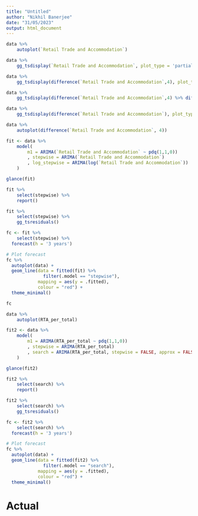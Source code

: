 ```yaml
---
title: "Untitled"
author: "Nikhil Banerjee"
date: "31/05/2023"
output: html_document
---
```


```r
data %>% 
    autoplot(`Retail Trade and Accommodation`)
```


```r
data %>% 
    gg_tsdisplay(`Retail Trade and Accommodation`, plot_type = 'partial')
```


```r
data %>% 
    gg_tsdisplay(difference(`Retail Trade and Accommodation`,4), plot_type = 'partial')
```

```r
data %>% 
    gg_tsdisplay(difference(`Retail Trade and Accommodation`,4) %>% difference(), plot_type = 'partial')
```

```r
data %>% 
    gg_tsdisplay(difference(`Retail Trade and Accommodation`), plot_type = 'partial')
```


```r
data %>% 
    autoplot(difference(`Retail Trade and Accommodation`, 4))
```



```r
fit <- data %>% 
    model(
        m1 = ARIMA(`Retail Trade and Accommodation` ~ pdq(1,1,0))
        , stepwise = ARIMA(`Retail Trade and Accommodation`)
        , log_stepwise = ARIMA(log(`Retail Trade and Accommodation`))
    )

glance(fit)
```

```r
fit %>% 
    select(stepwise) %>% 
    report()
```

```r
fit %>% 
    select(stepwise) %>% 
    gg_tsresiduals()
```

```r
fc <- fit %>%
    select(stepwise) %>% 
  forecast(h = '3 years')

# Plot forecast
fc %>%
  autoplot(data) + 
  geom_line(data = fitted(fit) %>% 
              filter(.model == "stepwise"),
            mapping = aes(y = .fitted),
            colour = "red") +
  theme_minimal()
```

```r
fc
```


```r
data %>% 
    autoplot(RTA_per_total)
```


```r
fit2 <- data %>% 
    model(
        m1 = ARIMA(RTA_per_total ~ pdq(1,1,0))
        , stepwise = ARIMA(RTA_per_total)
        , search = ARIMA(RTA_per_total, stepwise = FALSE, approx = FALSE)
    )

glance(fit2)
```


```r
fit2 %>% 
    select(search) %>% 
    report()
```

```r
fit2 %>% 
    select(search) %>% 
    gg_tsresiduals()
```

```r
fc <- fit2 %>%
    select(search) %>% 
  forecast(h = '3 years')

# Plot forecast
fc %>%
  autoplot(data) + 
  geom_line(data = fitted(fit2) %>% 
              filter(.model == "search"),
            mapping = aes(y = .fitted),
            colour = "red") +
  theme_minimal()
```


# Actual



